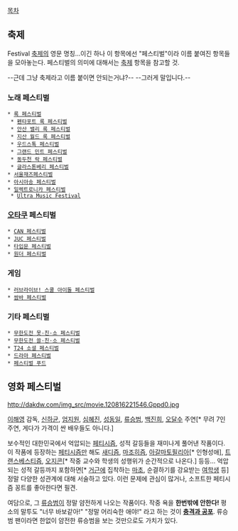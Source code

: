 [[목차]]

== 축제 ==
Festival
[[축제]]의 영문 명칭...이긴 하나
이 항목에선 "페스티벌"이라 이름 붙여진 항목들을 모아놓는다.
페스티벌의 의미에 대해서는 [[축제]] 항목을 참고할 것.

--근데 그냥 축제라고 이름 붙이면 안되는거냐?-- --그러게 말입니다.--
=== 노래 페스티벌 ===
 * [[록 페스티벌]]
  * [[펜타포트 록 페스티벌]]
  * [[안산 밸리 록 페스티벌]]
  * [[지산 월드 록 페스티벌]]
  * [[우드스톡 페스티벌]]
  * [[그랜드 민트 페스티벌]]
  * [[동두천 락 페스티벌]]
  * [[글라스톤베리 페스티벌]]
 * [[서울재즈페스티벌]]
 * [[아시아송 페스티벌]]
 * [[일렉트로니카 페스티벌]]
  * [[Ultra Music Festival]]
=== [[오타쿠]] 페스티벌 ===
 * [[CAN 페스티벌]]
 * [[JUC 페스티벌]]
 * [[타입문 페스티벌]]
 * [[원더 페스티벌]]
=== 게임 ===
 * [[러브라이브! 스쿨 아이돌 페스티벌]]
 * [[쌈바 페스티벌]]
=== 기타 페스티벌 ===
 * [[무한도전 못·친·소 페스티벌]]
 * [[무한도전 쓸·친·소 페스티벌]]
 * [[T24 소셜 페스티벌]]
 * [[드라마 페스티벌]]
 * [[페스티벌 푸드]]

== 영화 페스티벌 ==
http://dakdw.com/img_src/movie.120816221546.Gppd0.jpg

[[이해영]] 감독, [[신하균]], [[엄지원]], [[심혜진]], [[성동일]], [[류승범]], [[백진희]], [[오달수]] 주연[* 무려 7인 주연, 게다가 가격이 싼 배우들도 아니다.]

보수적인 대한민국에서 억압되는 [[페티시즘]], 성적 갈등들을 재미나게 풀어낸 작품이다.
이 작품에 등장하는 [[페티시즘]]만 해도 [[새디즘]], [[마조히즘]], [[아갈마토필리아]][* 인형성애], [[트랜스베스티즘]], [[오지콘]][* 작중 교수와 학생의 성행위가 순간적으로 나온다.] 등등... 억압되는 성적 갈등까지 포함하면[* [[거근]]에 집착하는 [[마초]], 순결하기를 강요받는 [[여학생]] 등] 정말 다양한 성관계에 대해 서술하고 있다. 이런 문제에 관심이 많거나, 소프트한 페티시즘 꽁트를 좋아한다면 필견.

여담으로, 그 [[류승범]]이 정말 얌전하게 나오는 작품이다. 작중 욕을 '''한번밖에 안한다!''' 평소의 말투도 "너무 바보같아!" "정말 어리숙한 애야!" 라고 하는 것이 '''[[충격과 공포]]'''. 류승범 팬이라면 한없이 얌전한 류승범을 보는 것만으로도 가치가 있다.
